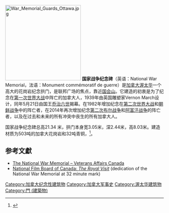 {{NoteTA
|G1=PoliticiansUK
}}
[[File:War_Memorial_Guards_Ottawa.jpg|240px]]
'''国家战争纪念碑'''（英语：National War Memorial，法语：Monument commémoratif de guerre）是[[加拿大|加拿大]][[渥太华|渥太华]]一个高大的花岗岩纪念拱门，是联邦广场的焦点，靠近[[国会山庄_(渥太华)|国会山]]。它建造的初衷是为了纪念在[[第一次世界大战|第一次世界大战]]中阵亡的加拿大人，1939年由英国雕塑家Vernon March设计，同年5月21日由国王[[乔治六世|乔治六世]]揭幕。在1982年增加纪念在[[第二次世界大战|第二次世界大战]]和[[朝鲜战争|朝鲜战争]]中的阵亡者，在2014年再次增加纪念[[第二次布尔战争|第二次布尔战争]]和[[阿富汗戰爭_(2001年－2021年)|阿富汗战争]]的阵亡者，以及在过去和未来的所有冲突中丧生的所有加拿大人。

国家战争纪念碑总高21.34 米，拱门本身宽3.05米，深2.44米，高8.03米。建造材质为503吨的加拿大花岗岩和32吨青铜，<ref>{{cite web| url=http://www.vac-acc.gc.ca/general/sub.cfm?source=memorials/memcan/national/Response| author=Veterans Affairs Canada| title=The National War Memorial| publisher=Queen's Printer for Canada| accessdate=8 January 2008| archive-url=https://web.archive.org/web/20020115021206/http://www.vac-acc.gc.ca/general/sub.cfm?source=Memorials%2Fmemcan%2Fnational%2Fresponse| archive-date=2002-01-15| dead-url=yes}}</ref>。

==参考文獻==
{{reflist|colwidth=30em}}
*[https://web.archive.org/web/20060909192351/http://www.vac-acc.gc.ca/general/sub.cfm?source=memorials%2Fmemcan%2Fnational The National War Memorial – Veterans Affairs Canada]
*[https://www.nfb.ca/film/royal_visit National Film Board of Canada: ''The Royal Visit'']{{Wayback|url=https://www.nfb.ca/film/royal_visit |date=20161109020620 }} (dedication of the National War Memorial at 32 minute mark)
{{coord|45|25|26.53|N|75|41|43.79|W|type:landmark_region:CA-ON|display=title}}

[[Category:加拿大纪念性建筑物|Category:加拿大纪念性建筑物]]
[[Category:加拿大军事史|Category:加拿大军事史]]
[[Category:渥太华建筑物|Category:渥太华建筑物]]
[[Category:門_(建築物)|Category:門 (建築物)]]